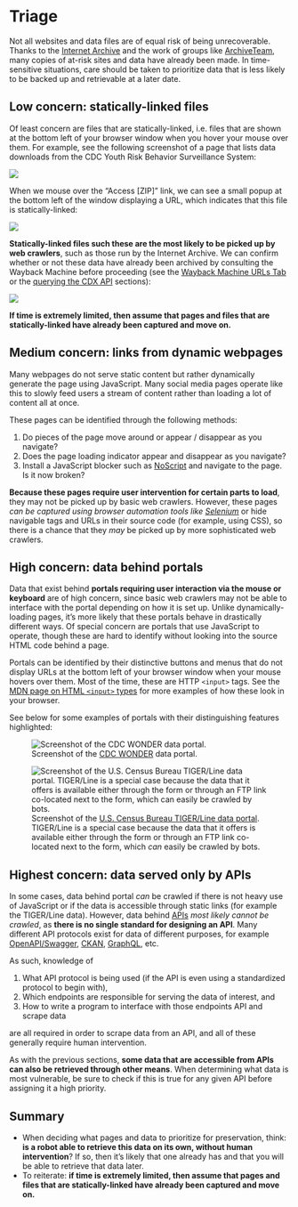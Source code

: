 # Triage

Not all websites and data files are of equal risk of being unrecoverable. Thanks to the [Internet Archive](https://archive.org/) and the work of groups like [ArchiveTeam](https://wiki.archiveteam.org/), many copies of at-risk sites and data have already been made. In time-sensitive situations, care should be taken to prioritize data that is less likely to be backed up and retrievable at a later date.

## Low concern: statically-linked files

Of least concern are files that are statically-linked, i.e. files that are shown at the bottom left of your browser window when you hover your mouse over them. For example, see the following screenshot of a page that lists data downloads from the CDC Youth Risk Behavior Surveillance System:

![](images/5-yrbss.png)

When we mouse over the "Access [ZIP]" link, we can see a small popup at the bottom left of the window displaying a URL, which indicates that this file is statically-linked:

![](images/5-yrbss-zoomed.png)

**Statically-linked files such these are the most likely to be picked up by web crawlers**, such as those run by the Internet Archive. We can confirm whether or not these data have already been archived by consulting the Wayback Machine before proceeding (see the [Wayback Machine URLs Tab](#urls-tab) or the [querying the CDX API](#querying-cdx-api) sections):

![](images/5-yrbss-ia-results.png)

**If time is extremely limited, then assume that pages and files that are statically-linked have already been captured and move on.**

## Medium concern: links from dynamic webpages

Many webpages do not serve static content but rather dynamically generate the page using JavaScript. Many social media pages operate like this to slowly feed users a stream of content rather than loading a lot of content all at once.

These pages can be identified through the following methods:

1. Do pieces of the page move around or appear / disappear as you navigate?
2. Does the page loading indicator appear and disappear as you navigate?
3. Install a JavaScript blocker such as [NoScript](https://noscript.net/) and navigate to the page. Is it now broken?

**Because these pages require user intervention for certain parts to load**, they may not be picked up by basic web crawlers. However, these pages _can be captured using browser automation tools like [Selenium](https://www.selenium.dev/)_ or hide navigable tags and URLs in their source code (for example, using CSS), so there is a chance that they _may_ be picked up by more sophisticated web crawlers.

## High concern: data behind portals

Data that exist behind **portals requiring user interaction via the mouse or keyboard** are of high concern, since basic web crawlers may not be able to interface with the portal depending on how it is set up. Unlike dynamically-loading pages, it's more likely that these portals behave in drastically different ways. Of special concern are portals that use JavaScript to operate, though these are hard to identify without looking into the source HTML code behind a page.

Portals can be identified by their distinctive buttons and menus that do not display URLs at the bottom left of your browser window when your mouse hovers over them. Most of the time, these are HTTP `<input>` tags. See the [MDN page on HTML `<input>` types](https://developer.mozilla.org/en-US/docs/Web/HTML/Element/input#input_types) for more examples of how these look in your browser.

See below for some examples of portals with their distinguishing features highlighted:

![Screenshot of the [CDC WONDER](https://wonder.cdc.gov/) data portal.](images/5-cdc-wonder-annotated.png)

![Screenshot of the [U.S. Census Bureau TIGER/Line data portal](https://wonder.cdc.gov/). TIGER/Line is a special case because the data that it offers is available either through the form or through an FTP link co-located next to the form, which _can_ easily be crawled by bots.](images/5-tiger-line-annotated.png)

## Highest concern: data served only by APIs

In some cases, data behind portal _can_ be crawled if there is not heavy use of JavaScript or if the data is accessible through static links (for example the TIGER/Line data). However, data behind [APIs](https://en.wikipedia.org/wiki/API) _most likely cannot be crawled_, as **there is no single standard for designing an API**. Many different API protocols exist for data of different purposes, for example [OpenAPI/Swagger](https://www.openapis.org/), [CKAN](https://ckan.org/), [GraphQL](https://graphql.org/), etc.

As such, knowledge of

1. What API protocol is being used (if the API is even using a standardized protocol to begin with),
2. Which endpoints are responsible for serving the data of interest, and
3. How to write a program to interface with those endpoints API and scrape data

are all required in order to scrape data from an API, and all of these generally require human intervention.

As with the previous sections, **some data that are accessible from APIs can also be retrieved through other means**. When determining what data is most vulnerable, be sure to check if this is true for any given API before assigning it a high priority.

## Summary

- When deciding what pages and data to prioritize for preservation, think: **is a robot able to retrieve this data on its own, without human intervention**? If so, then it's likely that one already has and that you will be able to retrieve that data later.
- To reiterate: **if time is extremely limited, then assume that pages and files that are statically-linked have already been captured and move on.**
